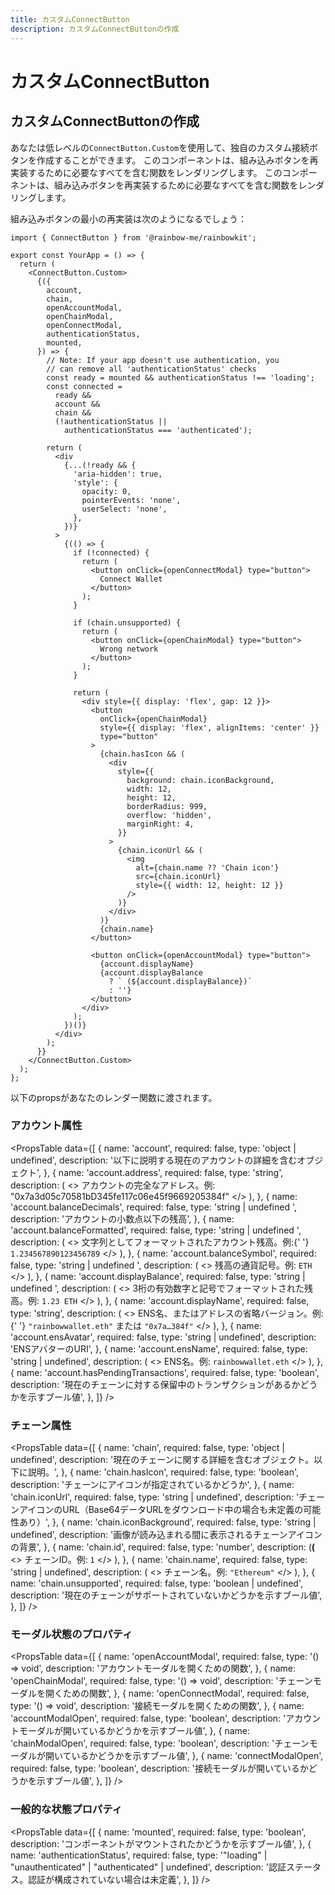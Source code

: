 ```yaml
---
title: カスタムConnectButton
description: カスタムConnectButtonの作成
---
```


# カスタムConnectButton

## カスタムConnectButtonの作成

あなたは低レベルの`ConnectButton.Custom`を使用して、独自のカスタム接続ボタンを作成することができます。 このコンポーネントは、組み込みボタンを再実装するために必要なすべてを含む関数をレンダリングします。 このコンポーネントは、組み込みボタンを再実装するために必要なすべてを含む関数をレンダリングします。

組み込みボタンの最小の再実装は次のようになるでしょう：

```tsx
import { ConnectButton } from '@rainbow-me/rainbowkit';

export const YourApp = () => {
  return (
    <ConnectButton.Custom>
      {({
        account,
        chain,
        openAccountModal,
        openChainModal,
        openConnectModal,
        authenticationStatus,
        mounted,
      }) => {
        // Note: If your app doesn't use authentication, you
        // can remove all 'authenticationStatus' checks
        const ready = mounted && authenticationStatus !== 'loading';
        const connected =
          ready &&
          account &&
          chain &&
          (!authenticationStatus ||
            authenticationStatus === 'authenticated');

        return (
          <div
            {...(!ready && {
              'aria-hidden': true,
              'style': {
                opacity: 0,
                pointerEvents: 'none',
                userSelect: 'none',
              },
            })}
          >
            {(() => {
              if (!connected) {
                return (
                  <button onClick={openConnectModal} type="button">
                    Connect Wallet
                  </button>
                );
              }

              if (chain.unsupported) {
                return (
                  <button onClick={openChainModal} type="button">
                    Wrong network
                  </button>
                );
              }

              return (
                <div style={{ display: 'flex', gap: 12 }}>
                  <button
                    onClick={openChainModal}
                    style={{ display: 'flex', alignItems: 'center' }}
                    type="button"
                  >
                    {chain.hasIcon && (
                      <div
                        style={{
                          background: chain.iconBackground,
                          width: 12,
                          height: 12,
                          borderRadius: 999,
                          overflow: 'hidden',
                          marginRight: 4,
                        }}
                      >
                        {chain.iconUrl && (
                          <img
                            alt={chain.name ?? 'Chain icon'}
                            src={chain.iconUrl}
                            style={{ width: 12, height: 12 }}
                          />
                        )}
                      </div>
                    )}
                    {chain.name}
                  </button>

                  <button onClick={openAccountModal} type="button">
                    {account.displayName}
                    {account.displayBalance
                      ? ` (${account.displayBalance})`
                      : ''}
                  </button>
                </div>
              );
            })()}
          </div>
        );
      }}
    </ConnectButton.Custom>
  );
};
```

以下のpropsがあなたのレンダー関数に渡されます。

### アカウント属性

<PropsTable
  data={[
    {
      name: 'account',
      required: false,
      type: 'object | undefined',
      description:
        '以下に説明する現在のアカウントの詳細を含むオブジェクト',
    },
    {
      name: 'account.address',
      required: false,
      type: 'string',
      description: (
        <>
          アカウントの完全なアドレス。例:
          "0x7a3d05c70581bD345fe117c06e45f9669205384f"
        </>
      ),
    },
    {
      name: 'account.balanceDecimals',
      required: false,
      type: 'string | undefined	',
      description: 'アカウントの小数点以下の残高',
    },
    {
      name: 'account.balanceFormatted',
      required: false,
      type: 'string | undefined	',
      description: (
        <>
          文字列としてフォーマットされたアカウント残高。例:{' '}
          <code>1.234567890123456789</code>
        </>
      ),
    },
    {
      name: 'account.balanceSymbol',
      required: false,
      type: 'string | undefined	',
      description: (
        <>
          残高の通貨記号。例: <code>ETH</code>
        </>
      ),
    },
    {
      name: 'account.displayBalance',
      required: false,
      type: 'string | undefined	',
      description: (
        <>
          3桁の有効数字と記号でフォーマットされた残高。例: <code>1.23 ETH</code>
        </>
      ),
    },
    {
      name: 'account.displayName',
      required: false,
      type: 'string',
      description: (
        <>
          ENS名、またはアドレスの省略バージョン。例:{' '}
          <code>"rainbowwallet.eth"</code> または <code>"0x7a…384f"</code>
        </>
      ),
    },
    {
      name: 'account.ensAvatar',
      required: false,
      type: 'string	| undefined',
      description: 'ENSアバターのURI',
    },
    {
      name: 'account.ensName',
      required: false,
      type: 'string	| undefined',
      description: (
        <>
          ENS名。例: <code>rainbowwallet.eth</code>
        </>
      ),
    },
    {
      name: 'account.hasPendingTransactions',
      required: false,
      type: 'boolean',
      description:
        '現在のチェーンに対する保留中のトランザクションがあるかどうかを示すブール値',
    },
  ]}
/>

### チェーン属性

<PropsTable
  data={[
    {
      name: 'chain',
      required: false,
      type: 'object | undefined',
      description:
        '現在のチェーンに関する詳細を含むオブジェクト。以下に説明。',
    },
    {
      name: 'chain.hasIcon',
      required: false,
      type: 'boolean',
      description: 'チェーンにアイコンが指定されているかどうか',
    },
    {
      name: 'chain.iconUrl',
      required: false,
      type: 'string | undefined',
      description:
        'チェーンアイコンのURL（Base64データURLをダウンロード中の場合も未定義の可能性あり）',
    },
    {
      name: 'chain.iconBackground',
      required: false,
      type: 'string | undefined',
      description:
        '画像が読み込まれる間に表示されるチェーンアイコンの背景',
    },
    {
      name: 'chain.id',
      required: false,
      type: 'number',
      description: (<b>(</b>
        <>
          チェーンID。例: <code>1</code>
        </>
      ),
    },
    {
      name: 'chain.name',
      required: false,
      type: 'string | undefined',
      description: (
        <>
          チェーン名。例: <code>"Ethereum"</code>
        </>
      ),
    },
    {
      name: 'chain.unsupported',
      required: false,
      type: 'boolean | undefined',
      description:
        '現在のチェーンがサポートされていないかどうかを示すブール値',
    },
  ]}
/>

### モーダル状態のプロパティ

<PropsTable
  data={[
    {
      name: 'openAccountModal',
      required: false,
      type: '() => void',
      description: 'アカウントモーダルを開くための関数',
    },
    {
      name: 'openChainModal',
      required: false,
      type: '() => void',
      description: 'チェーンモーダルを開くための関数',
    },
    {
      name: 'openConnectModal',
      required: false,
      type: '() => void',
      description: '接続モーダルを開くための関数',
    },
    {
      name: 'accountModalOpen',
      required: false,
      type: 'boolean',
      description:
        'アカウントモーダルが開いているかどうかを示すブール値',
    },
    {
      name: 'chainModalOpen',
      required: false,
      type: 'boolean',
      description: 'チェーンモーダルが開いているかどうかを示すブール値',
    },
    {
      name: 'connectModalOpen',
      required: false,
      type: 'boolean',
      description:
        '接続モーダルが開いているかどうかを示すブール値',
    },
  ]}
/>

### 一般的な状態プロパティ

<PropsTable
  data={[
    {
      name: 'mounted',
      required: false,
      type: 'boolean',
      description:
        'コンポーネントがマウントされたかどうかを示すブール値',
    },
    {
      name: 'authenticationStatus',
      required: false,
      type: '"loading" | "unauthenticated" | "authenticated" | undefined',
      description:
        '認証ステータス。認証が構成されていない場合は未定義',
    },
  ]}
/>
